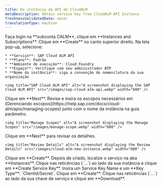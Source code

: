 ```yaml
---
title: Da instância da API do CloudALM
metaDescription: Obtain service key from CloudALM API Instance
freshnessValidatedDate: never
translationType: machine
---
```


<Steps>
  <Step>
    Faça login na **subconta CALM**, clique em **Instances and Subscriptions**.
  </Step>

  <Step>
    Clique em **Create** no canto superior direito.
  </Step>

  <Step>
    Na tela pop-up, selecione:

    * **Serviço**: SAP Cloud ALM API
    * **Plano**: Padrão
    * **Ambiente de execução**: Cloud Foundry
    * **Espaço**: Verifique com seu administrador BTP
    * **Nome da instância**: siga a convenção de nomenclatura da sua organização

    <img title="SAP Cloud ALM API" alt="A screenshot displaying the SAP Cloud ALM API" src="/images/sap-cloud-alm-api.webp" width="600" />
  </Step>

  <Step>
    Clique em **Next**.
  </Step>

  <Step>
    Revise e insira os escopos necessários em [Gerenciando escopos](https://help.sap.com/docs/cloud-alm/apis/managing-scopes) junto com o nome da instância na guia parâmetro.

    <img title="Manage Scopes" alt="A screenshot displaying the Manage Scopes" src="/images/manage-scope.webp" width="600" />
  </Step>

  <Step>
    Clique em **Next** para revisar os detalhes.

    <img title="Review Details" alt="A screenshot displaying the Review Details" src="/images/cloud-alm-new-instance.webp" width="600" />
  </Step>

  <Step>
    Clique em **Create**.
  </Step>

  <Step>
    Depois de criado, localize o serviço na aba **Instances**.
  </Step>

  <Step>
    Clique nas reticências (`...`) ao lado da sua instância e clique em **Create Service Key**.
  </Step>

  <Step>
    Insira um Service Key Name e um **Key Type**: `ClientId/Secret`.
  </Step>

  <Step>
    Clique em **Create**.
  </Step>

  <Step>
    Clique nas reticências (`...`) ao lado da sua chave de serviço e clique em **Download**.
  </Step>
</Steps>